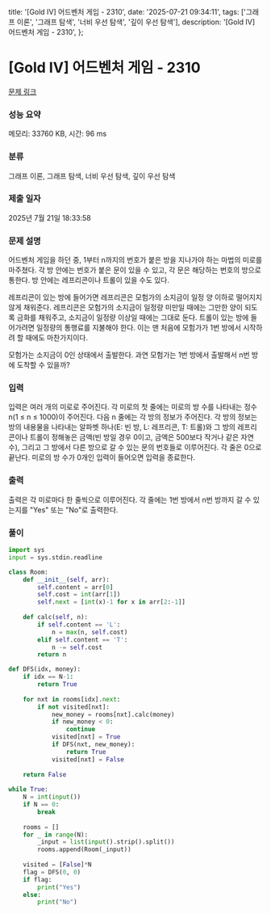   title: '[Gold IV] 어드벤처 게임 - 2310',
  date: '2025-07-21 09:34:11',
  tags: ['그래프 이론', '그래프 탐색', '너비 우선 탐색', '깊이 우선 탐색'],
  description: '[Gold IV] 어드벤처 게임 - 2310',
};

# [Gold IV] 어드벤처 게임 - 2310 

[문제 링크](https://www.acmicpc.net/problem/2310) 

### 성능 요약

메모리: 33760 KB, 시간: 96 ms

### 분류

그래프 이론, 그래프 탐색, 너비 우선 탐색, 깊이 우선 탐색

### 제출 일자

2025년 7월 21일 18:33:58

### 문제 설명

어드벤처 게임을 하던 중, 1부터 n까지의 번호가 붙은 방을 지나가야 하는 마법의 미로를 마주쳤다. 각 방 안에는 번호가 붙은 문이 있을 수 있고, 각 문은 해당하는 번호의 방으로 통한다. 방 안에는 레프리콘이나 트롤이 있을 수도 있다.

레프리콘이 있는 방에 들어가면 레프리콘은 모험가의 소지금이 일정 양 이하로 떨어지지 않게 채워준다. 레프리콘은 모험가의 소지금이 일정량 미만일 때에는 그만한 양이 되도록 금화를 채워주고, 소지금이 일정량 이상일 때에는 그대로 둔다. 트롤이 있는 방에 들어가려면 일정량의 통행료를 지불해야 한다. 이는 맨 처음에 모험가가 1번 방에서 시작하려 할 때에도 마찬가지이다.

모험가는 소지금이 0인 상태에서 출발한다. 과연 모험가는 1번 방에서 출발해서 n번 방에 도착할 수 있을까?

### 입력 

 입력은 여러 개의 미로로 주어진다. 각 미로의 첫 줄에는 미로의 방 수를 나타내는 정수 n(1 ≤ n ≤ 1000)이 주어진다. 다음 n 줄에는 각 방의 정보가 주어진다. 각 방의 정보는 방의 내용물을 나타내는 알파벳 하나(E: 빈 방, L: 레프리콘, T: 트롤)와 그 방의 레프리콘이나 트롤이 정해놓은 금액(빈 방일 경우 0이고, 금액은 500보다 작거나 같은 자연수), 그리고 그 방에서 다른 방으로 갈 수 있는 문의 번호들로 이루어진다. 각 줄은 0으로 끝난다. 미로의 방 수가 0개인 입력이 들어오면 입력을 종료한다.

### 출력 

 출력은 각 미로마다 한 줄씩으로 이루어진다. 각 줄에는 1번 방에서 n번 방까지 갈 수 있는지를 "Yes" 또는 "No"로 출력한다.

### 풀이
```python
import sys
input = sys.stdin.readline

class Room:
    def __init__(self, arr):
        self.content = arr[0]
        self.cost = int(arr[1])
        self.next = [int(x)-1 for x in arr[2:-1]]
    
    def calc(self, n):
        if self.content == 'L':
            n = max(n, self.cost)
        elif self.content == 'T':
            n -= self.cost
        return n

def DFS(idx, money):
    if idx == N-1:
        return True
    
    for nxt in rooms[idx].next:
        if not visited[nxt]:
            new_money = rooms[nxt].calc(money)
            if new_money < 0:
                continue
            visited[nxt] = True
            if DFS(nxt, new_money):
                return True
            visited[nxt] = False
    
    return False 
            
while True:
    N = int(input())
    if N == 0:
        break
    
    rooms = []
    for _ in range(N):
        _input = list(input().strip().split())
        rooms.append(Room(_input))
    
    visited = [False]*N
    flag = DFS(0, 0)
    if flag:
        print("Yes")
    else:
        print("No")
```